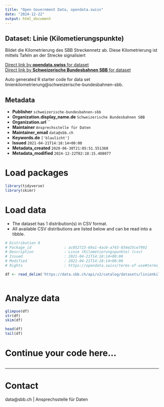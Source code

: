 ```yaml
---
title: "Open Government Data, opendata.swiss"
date: "2024-12-22"
output: html_document
---
```


## Dataset: Linie (Kilometierungspunkte)

Bildet die Kilometrierung des SBB Streckennetz ab. Diese Kilometrierung ist mittels Tafeln an der Strecke signalisiert

[Direct link by **opendata.swiss** for dataset](https://opendata.swiss/de/dataset/linienkilometrierung)<br>
[Direct link by **Schweizerische Bundesbahnen SBB** for dataset](https://data.sbb.ch/explore/dataset/linienkilometrierung/)

Auto generated R starter code for data set linienkilometrierung@schweizerische-bundesbahnen-sbb.

## Metadata

- **Publisher** `schweizerische-bundesbahnen-sbb`
- **Organization.display_name.de** `Schweizerische Bundesbahnen SBB`
- **Organization.url** ``
- **Maintainer** `Ansprechsstelle für Daten`
- **Maintainer_email** `data@sbb.ch`
- **Keywords.de** `['blaulicht']`
- **Issued** `2021-04-21T14:18:14+00:00`
- **Metadata_created** `2020-06-30T21:05:51.551368`
- **Metadata_modified** `2024-12-22T02:18:15.408077`


# Load packages

```r

library(tidyverse)
library(skimr)

```

# Load data

-   The dataset has 1 distribution(s) in CSV format.
-   All available CSV distributions are listed below and can be read into a tibble.

```r

# Distribution 0
# Package_id               : ac052723-69a1-4ac6-a743-034e25ce7992
# Description              : Linie (Kilometierungspunkte) (csv)
# Issued                   : 2021-04-21T14:18:14+00:00
# Modified                 : 2021-04-21T14:18:14+00:00
# Rights                   : https://opendata.swiss/terms-of-use#terms_by

df <- read_delim('https://data.sbb.ch/api/v2/catalog/datasets/linienkilometrierung/exports/csv?use_labels=true')



```

# Analyze data

```r

glimpse(df)
str(df)
skim(df)

head(df)
tail(df)

```

# Continue your code here...

```r

```

------------------------------------------------------------------------

# Contact

data@sbb.ch | Ansprechsstelle für Daten
